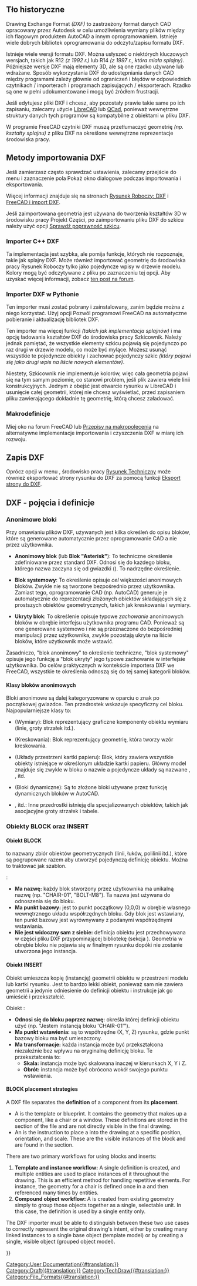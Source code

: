 <languages/>
{{TOCright}}

<span id="Background_history"></span>
==Tło historyczne==

Drawing Exchange Format ''(DXF)'' to zastrzeżony format danych CAD opracowany przez Autodesk w celu umożliwienia wymiany plików między ich flagowym produktem AutoCAD a innym oprogramowaniem. Istnieje wiele dobrych bibliotek oprogramowania do odczytu/zapisu formatu DXF.

Istnieje wiele wersji formatu DXF. Można usłyszeć o niektórych kluczowych wersjach, takich jak R12 ''(z 1992 r.)'' lub R14 ''(z 1997 r., która miała splajny)''. Późniejsze wersje DXF mają elementy 3D, ale są one rzadko używane lub wdrażane. Sposób wykorzystania DXF do udostępniania danych CAD między programami zależy głównie od ograniczeń i błędów w odpowiednich czytnikach / importerach i programach zapisujących / eksporterach. Rzadko są one w pełni udokumentowane i mogą być źródłem frustracji.

Jeśli edytujesz pliki DXF i chcesz, aby pozostały prawie takie same po ich zapisaniu, zalecamy użycie [https://en.wikipedia.org/wiki/LibreCAD LibreCAD] lub [https://en.wikipedia.org/wiki/QCad QCad], ponieważ wewnętrzne struktury danych tych programów są kompatybilne z obiektami w pliku DXF.

W programie FreeCAD czytniki DXF muszą przetłumaczyć geometrię ''(np. kształty splajnu)'' z pliku DXF na określone wewnętrzne reprezentacje środowiska pracy.

<span id="Methods_for_importing_DXF_to_FreeCAD"></span>
==Metody importowania DXF==

Jeśli zamierzasz często sprawdzać ustawienia, zalecamy przejście do menu {{MenuCommand|Edycja → Preferencje ...→ Import-Eksport → DXF}} i zaznaczenie pola {{CheckBox|TRUE|}} Pokaż okno dialogowe podczas importowania i eksportowania.

Więcej informacji znajduje się na stronach [[Draft_DXF/pl|Rysunek Roboczy: DXF]] i [[FreeCAD_and_DXF_Import/pl|FreeCAD i import DXF]].

Jeśli zaimportowana geometria jest używana do tworzenia kształtów 3D w środowisku pracy Projekt Części, po zaimportowaniu pliku DXF do szkicu należy użyć opcji [[Sketcher_ValidateSketch/pl|Sprawdź poprawność szkicu]].

<span id="C++_DXF_importer"></span>
===Importer C++ DXF===

Ta implementacja jest szybka, ale pomija funkcje, których nie rozpoznaje, takie jak splajny DXF. Może również importować geometrię do środowiska pracy Rysunek Roboczy tylko jako pojedyncze wpisy w drzewie modelu. Kolory mogą być odczytywane z pliku po zaznaczeniu tej opcji. Aby uzyskać więcej informacji, zobacz [https://forum.freecadweb.org/viewtopic.php?f=3&t=32493 ten post na forum].

<span id="Python_DXF_importer"></span>
===Importer DXF w Pythonie===

Ten importer musi zostać pobrany i zainstalowany, zanim będzie można z niego korzystać. Użyj opcji {{CheckBox|TRUE|}} Pozwól programowi FreeCAD na automatyczne pobieranie i aktualizację bibliotek DXF.

Ten importer ma więcej funkcji ''(takich jak implementacja splajnów)'' i ma opcję ładowania kształtów DXF do środowiska pracy Szkicownik. Należy jednak pamiętać, że wszystkie elementy szkicu pojawią się pojedynczo po raz drugi w drzewie modelu, co może być mylące. Możesz usunąć wszystkie te pojedyncze obiekty i zachować pojedynczy szkic ''(który pojawi się jako drugi wpis na liście nowych elementów)''.

Niestety, Szkicownik nie implementuje kolorów, więc cała geometria pojawi się na tym samym poziomie, co stanowi problem, jeśli plik zawiera wiele linii konstrukcyjnych. Jednym z obejść jest otwarcie rysunku w LibreCAD i usunięcie całej geometrii, której nie chcesz wyświetlać, przed zapisaniem pliku zawierającego dokładnie tę geometrię, którą chcesz załadować.

<span id="Macros"></span>
===Makrodefinicje===

Miej oko na forum FreeCAD lub [[Macros_recipes/pl|Przepisy na makropolecenia]] na alternatywne implementacje importowania i czyszczenia DXF w miarę ich rozwoju.

<span id="Saving_DXF"></span>
==Zapis DXF==

Oprócz opcji w menu {{MenuCommand|Edycja → Preferencje ...}}, środowisko pracy [[TechDraw_Workbench/pl|Rysunek Techniczny]] może również eksportować strony rysunku do DXF za pomocą funkcji [[TechDraw_ExportPageDXF/pl|Eksport strony do DXF]].


<span id="DXF_terms_and_definitions"></span>
== DXF - pojęcia i definicje ==

<span id="Anonymous_blocks"></span>
=== Anonimowe bloki ===

Przy omawianiu plików DXF, używanych jest kilka określeń do opisu bloków, które są generowane automatycznie przez oprogramowanie CAD a nie przez użytkownika. 

* '''Anonimowy blok''' (lub '''Blok "Asterisk"'''): To techniczne określenie zdefiniowane przez standard DXF. Odnosi się do każdego bloku, którego nazwa zaczyna się od gwiazdki ({{Incode|*}}). To nadrzędne określenie.

* '''Blok systemowy''': To określenie opisuje ''cel'' większości anonimowych bloków. Zwykle nie są tworzone bezpośrednio przez użytkownika. Zamiast tego, oprogramowanie CAD (np. AutoCAD) generuje je automatycznie do reprezentacji złożonych obiektów składających się z prostszych obiektów geometrycznych, takich jak kreskowania i wymiary.

* '''Ukryty blok''': To określenie opisuje typowe ''zachowanie'' anonimowych bloków w obrębie interfejsu użytkownika programu CAD. Ponieważ są one generowane systemowo i nie są przeznaczone do bezpośredniej manipulacji przez użytkownika, zwykle pozostają ukryte na liście bloków, które użytkownik może wstawić.

Zasadniczo, "blok anonimowy" to określenie techniczne, "blok systemowy" opisuje jego funkcję a "blok ukryty" jego typowe zachowanie w interfejsie użytkownika. Do celów praktycznych w kontekście importera DXF we FreeCAD, wszystkie te określenia odnoszą się do tej samej kategorii bloków.

<span id="Classes_of_anonymous_blocks"></span>
==== Klasy bloków anonimowych ====

Bloki anonimowe są dalej kategoryzowane w oparciu o znak po początkowej gwiazdce. Ten przedrostek wskazuje specyficzny cel bloku. Najpopularniejsze klasy to:

* {{Incode|*D...}} (Wymiary): Blok reprezentujący graficzne komponenty obiektu wymiaru (linie, groty strzałek itd.).
* {{Incode|*X...}} (Kreskowania): Blok reprezentujący geometrię, która tworzy wzór kreskowania.
* {{Incode|*P...}} (Układy przestrzeni kartki papieru): Blok, który zawiera wszystkie obiekty istniejące w określonym układzie kartki papieru. Główny model znajduje się zwykle w bloku o nazwie {{Incode|*Model_Space}} a pojedyncze układy są nazwane {{Incode|*Paper_Space}}, {{Incode|*Paper_Space0}}, {{Incode|*Paper_Space1}} itd.
* {{Incode|*U...}} (Bloki dynamiczne): Są to złożone bloki używane przez funkcję dynamicznych bloków w AutoCAD.
* {{Incode|*E...}}, {{Incode|*T...}} itd.: Inne przedrostki istnieją dla specjalizowanych obiektów, takich jak asocjacyjne groty strzałek i tabele.

<span id="BLOCKs_and_INSERTs"></span>
=== Obiekty BLOCK oraz INSERT ===

<span id="The_BLOCK_entity"></span>
==== Obiekt BLOCK ====

{{Incode|BLOCK}} to nazwany zbiór obiektów geometrycznych (linii, łuków, polilinii itd.), które są pogrupowane razem aby utworzyć pojedynczą definicję obiektu. Można to traktować jak szablon.

{{Incode|BLOCK}}:
* '''Ma nazwę:''' każdy blok stworzony przez użytkownika ma unikalną nazwę (np. "CHAIR-01", "BOLT-M8"). Ta nazwa jest używana do odnoszenia się do bloku.
* '''Ma punkt bazowy:''' jest to punkt początkowy (0,0,0) w obrębie własnego wewnętrznego układu współrzędnych bloku. Gdy blok jest wstawiany, ten punkt bazowy jest wyrównywany z podanymi współrzędnymi wstawiania.
* '''Nie jest widoczny sam z siebie:''' definicja obiektu {{Incode|BLOCK}} jest przechowywana w części pliku DXF przypominającej bibliotekę (sekcja {{Incode|BLOCKS}}). Geometria w obrębie bloku nie pojawia się w finalnym rysunku dopóki nie zostanie utworzona jego instancja.

<span id="The_INSERT_entity"></span>
==== Obiekt INSERT ====

Obiekt {{Incode|INSERT}} umieszcza kopię (instancję) geometrii obiektu {{Incode|BLOCK}} w przestrzeni modelu lub kartki rysunku. Jest to bardzo lekki obiekt, ponieważ sam nie zawiera geometrii a jedynie odniesienie do definicji obiektu {{Incode|BLOCK}} i instrukcje jak go umieścić i przekształcić.

Obiekt {{Incode|INSERT}}:
* '''Odnosi się do bloku poprzez nazwę:''' określa której definicji obiektu {{Incode|BLOCK}} użyć (np. "Jestem instancją bloku 'CHAIR-01'").
* '''Ma punkt wstawienia:''' są to współrzędne (X, Y, Z) rysunku, gdzie punkt bazowy bloku ma być umieszczony.
* '''Ma transformacje:''' każda instancja może być przekształcona niezależnie bez wpływu na oryginalną definicję bloku. Te przekształcenia to:
** '''Skala:''' instancja może być skalowana inaczej w kierunkach X, Y i Z.
** '''Obrót:''' instancja może być obrócona wokół swojego punktu wstawienia.

==== BLOCK placement strategies ====

A DXF file separates the '''definition''' of a component from its '''placement'''.

* A {{Incode|BLOCK}} is the template or blueprint. It contains the geometry that makes up a component, like a chair or a window. These definitions are stored in the {{Incode|BLOCKS}} section of the file and are not directly visible in the final drawing.
* An {{Incode|INSERT}} is the instruction to place a {{Incode|BLOCK}} into the drawing at a specific position, orientation, and scale. These are the visible instances of the block and are found in the {{Incode|ENTITIES}} section.

There are two primary workflows for using blocks and inserts:

# '''Template and instance workflow:''' A single {{Incode|BLOCK}} definition is created, and multiple {{Incode|INSERT}} entities are used to place instances of it throughout the drawing. This is an efficient method for handling repetitive elements. For instance, the geometry for a chair is defined once in a {{Incode|BLOCK}} and then referenced many times by {{Incode|INSERT}} entities.
# '''Compound object workflow:''' A {{Incode|BLOCK}} is created from existing geometry simply to group those objects together as a single, selectable unit. In this case, the {{Incode|BLOCK}} definition is used by a single {{Incode|INSERT}} entity only.

The DXF importer must be able to distinguish between these two use cases to correctly represent the original drawing's intent, either by creating many linked instances to a single base object (template model) or by creating a single, visible object (grouped object model).


{{Userdocnavi{{#translation:}}}}
[[Category:User Documentation{{#translation:}}]]
[[Category:Draft{{#translation:}}]]
[[Category:TechDraw{{#translation:}}]]
[[Category:File_Formats{{#translation:}}]]
